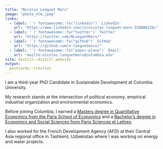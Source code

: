 ```yaml
---
title: "Nicolas Longuet Marx"
image: "photo_nlm.jpeg"
links:
  - label: '`r fontawesome::fa("linkedin")` LinkedIn'
    url: "https://www.linkedin.com/in/nicolas-longuet-marx-32888812b/"
  - label: '`r fontawesome::fa("twitter")` Twitter'
    url: "https://twitter.com/NLonguetMarx/"
  - label: '`r fontawesome::fa("github")` GitHub'
    url: "https://github.com/n-longuetmarx/"
  - label: '`r fontawesome::fa("paper-plane")` Email'
    url: "mailto:nicolas.longuetmarx@columbia.edu"
site: distill::distill_website
output:
  postcards::trestles
---
```


I am a third-year PhD Candidate in Sustainable Development at Columbia University. 

My research stands at the intersection of political economy, empirical industrial organization and environmental economics. 

Before joining Columbia, I earned a [Masters degree in Quantitative Economics from the Paris School of Economics](https://www.parisschoolofeconomics.eu/en/teaching/masters-program/ppd-public-policy-and-development/) and a [Bachelor's degree in Economics and Social Sciences from Paris Sciences et Lettres](https://psl.eu/formation/cycle-pluridisciplinaire-detudes-superieures-cpes). 

I also worked for the French Development Agency (AFD) at their Central Asia regional office in Tashkent, Uzbekistan where I was working on energy and water projects. 

